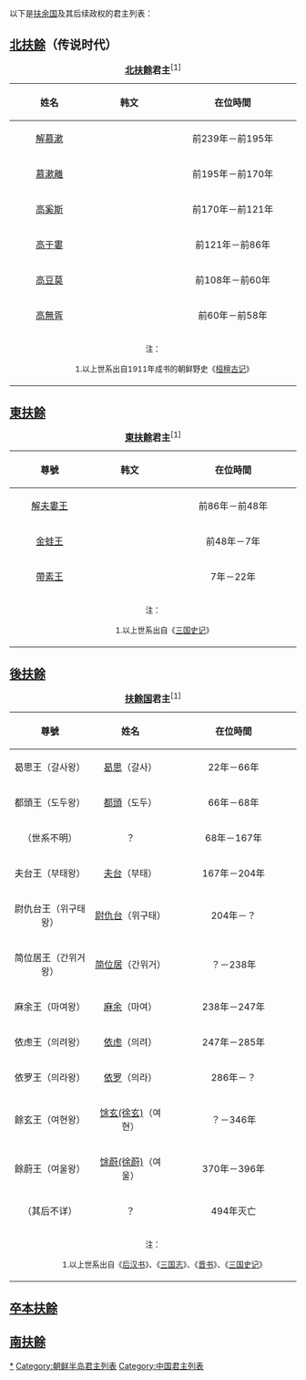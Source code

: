 {{noteTA|T=zh-tw:扶餘君主列表;|zh-cn:扶余;zh-tw:扶餘;}}
以下是[[扶余国|扶余国]]及其后续政权的君主列表：

==[[北扶餘|北扶餘]]（传说时代）==

{| class="wikitable"
|+'''[[北扶餘|北扶餘]]君主'''<sup>[1]</sup>
|-
!width="150" align="center"|姓名
!width="150" align="center"|韩文
!width="250" align="center"|在位時間
|-align="center"
|[[解慕漱|解慕漱]]
|{{lang|ko|해모수}}
|前239年－前195年
|-align="center"
|[[桓檀古记|慕漱離]]
|{{lang|ko|모수리}}
|前195年－前170年
|-align="center"
|[[桓檀古记|高奚斯]]
|{{lang|ko|고해사}}
|前170年－前121年
|-align="center"
|[[桓檀古记|高于婁]]
|{{lang|ko|고우루}}
|前121年－前86年
|-align="center"
|[[高豆莫|高豆莫]]
|{{lang|ko|고두막}}
|前108年－前60年
|-align="center"
|[[桓檀古记|高無胥]]
|{{lang|ko|고무수}}
|前60年－前58年
|-
|colspan=3 width="550"| <small>注：</small>
:<small>1.以上世系出自1911年成书的朝鲜野史《[[桓檀古记|桓檀古记]]》</small>
|}

==[[東扶餘|東扶餘]]==
{| class="wikitable"
|+'''[[東扶餘|東扶餘]]君主'''<sup>[1]</sup>
|-
!width="150" align="center"|尊號
!width="150" align="center"|韩文
!width="250" align="center"|在位時間
|-align="center"
|[[解夫婁王|解夫婁王]]
|{{lang|ko|해부루왕}}
|前86年－前48年
|-align="center"
|[[金蛙王|金蛙王]]
|{{lang|ko|금와왕}}
|前48年－7年
|-align="center"
|[[帶素王|帶素王]]
|{{lang|ko|대소왕}}
|7年－22年
|-
|colspan=3 width="550"| <small>注：</small>
:<small>1.以上世系出自《[[三国史记|三国史记]]》</small>
|}

==[[後扶餘|後扶餘]]==
{| class="wikitable"
|+'''[[扶餘国|扶餘国]]君主'''<sup>[1]</sup>
|-
!width="150" align="center"|尊號
!width="150" align="center"|姓名
!width="250" align="center"|在位時間
|-align="center"
|曷思王（갈사왕）
|[[曷思|曷思]]（갈사）
|22年－66年
|-align="center"
|都頭王（도두왕）
|[[都頭王|都頭]]（도두）
|66年－68年
|-align="center"
|（世系不明）
|？
|68年－167年
|-align="center"
|夫台王（부태왕）
|[[夫台|夫台]]（부태）
|167年－204年
|-align="center"
|尉仇台王（위구태왕）
|[[尉仇台|尉仇台]]（위구태）
|204年－？
|-align="center"
|简位居王（간위거왕）
|[[简位居|简位居]]（간위거）
|？－238年
|-align="center"
|麻余王（마여왕）
|[[麻余|麻余]]（마여）
|238年－247年
|-align="center"
|依虑王（의려왕）
|[[依虑|依虑]]（의려）
|247年－285年
|-align="center"
|依罗王（의라왕）
|[[依罗|依罗]]（의라）
|286年－？
|-align="center"
|餘玄王（여현왕）
|[[玄王|馀玄(徐玄)]]（여현）
|？－346年
|-align="center"
|餘蔚王（여울왕）
|[[余蔚王|馀蔚(徐蔚)]]（여울）
|370年－396年
|-align="center"
|（其后不详）
|？
|494年灭亡
|-
|colspan=3 width="550"| <small>注：</small>
:<small>1.以上世系出自《[[后汉书|后汉书]]》、《[[三国志|三国志]]》、《[[晋书|晋书]]》、《[[三国史记|三国史记]]》</small>
|}

==[[卒本扶餘|卒本扶餘]]==
{{main|高句丽君主列表}}
==[[南扶餘|南扶餘]]==
{{main|百济历代君主列表}}
{{扶余君主}}

[[Category:扶余国君主|*]]
[[Category:朝鲜半岛君主列表|Category:朝鲜半岛君主列表]]
[[Category:中国君主列表|Category:中国君主列表]]
